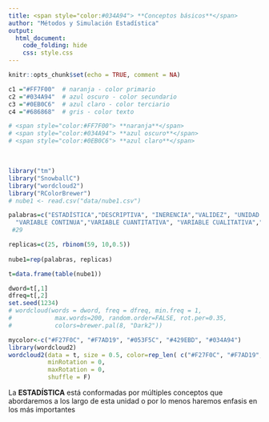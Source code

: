 ```yaml
---
title: <span style="color:#034A94"> **Conceptos básicos**</span> 
author: "Métodos y Simulación Estadística"
output:
  html_document:
    code_folding: hide
    css: style.css
---
```


```r
knitr::opts_chunk$set(echo = TRUE, comment = NA)

c1 ="#FF7F00"  # naranja - color primario 
c2 ="#034A94"  # azul oscuro - color secundario
c3 ="#0EB0C6"  # azul claro - color terciario
c4 ="#686868"  # gris - color texto

# <span style="color:#FF7F00"> **naranja**</span> 
# <span style="color:#034A94"> **azul oscuro**</span>
# <span style="color:#0EB0C6"> **azul claro**</span>  

```


<br/>

```r
library("tm")
library("SnowballC")
library("wordcloud2")
library("RColorBrewer")
# nube1 <- read.csv("data/nube1.csv")

palabras=c("ESTADÍSTICA","DESCRIPTIVA", "INERENCIA","VALIDEZ", "UNIDAD ANÁLISIS", "VARIABLE","VARIABLE DISCRETA",
  "VARIABLE CONTINUA","VARIABLE CUANTITATIVA", "VARIABLE CUALITATIVA","ESCALA NOMINAL", "ESCALA ORDINAL","ESCALA DE RAZÓN", "ESCALA DE INTERVALO","POBLACIÓN", "CENSO","PARÁMETRO", "MUESTRA","MUESTREO", "ESTIMADOR", "MUESTREO POR CONVENIENCIA", "MUESTEO POR JUICIO",  "MUESTREO BOLA DE NIEVE","MUESTREO ALEATORIO SIMPLE",  "MUESTREO ALEATORIO ESTRATIFICADO", "MUESTREO ALEATORIO POR CONGLOMERADO", "MUESTEO SISTEMÁTICO","VARIABLE DEPENDIENTE", "VARIABLE INDEPENDIENTE", "MEDIA", "MEDIANA","MODA","MEDIA TRUNCADA","MEDIA GEOMÉTRICA", "RANGO MEDIO", "RANGO", "DESVIACIÓN ESTANDAR", "VARIANZA", "COEFICIENTE DE VARIACIÓN", "COEFICIENTE DE ASIMETRIA", "SESGO", "CURTOSIS", "PERCENTIL", "DECIL", "CUARTIL", "QUINTIL", "MÁXIMO", "MÍNIMO", "TABLAS DE FRECUENCIA", "FRECUENCIA ABSOLUTA", "FRECUENCIA RELATIVA", "FRECUENCIA ACUMULADA", "DIAGRAMA DE TALLOS Y HOJAS", "HISTOGRAMA","DIAGRAMA DE BARRAS", "DIAGRAMA DE TORTA", "DIAGRAMA DE DISPERSIÓN", "DIAGRAMA DE LÍNEAS", "R", "RStudio")
 #29

replicas=c(25, rbinom(59, 10,0.5))
 
nube1=rep(palabras, replicas)

t=data.frame(table(nube1))

dword=t[,1]
dfreq=t[,2]
set.seed(1234)
# wordcloud(words = dword, freq = dfreq, min.freq = 1,
#            max.words=200, random.order=FALSE, rot.per=0.35, 
#            colors=brewer.pal(8, "Dark2"))

mycolor<-c("#F27F0C", "#F7AD19", "#053F5C", "#429EBD", "#034A94")
library(wordcloud2)
wordcloud2(data = t, size = 0.5, color=rep_len( c("#F27F0C", "#F7AD19", "#053F5C", "#429EBD", "#034A94"), nrow(demoFreq)),
           minRotation = 0, 
           maxRotation = 0, 
           shuffle = F) 

```



La  **ESTADÍSTICA** está conformadas por múltiples conceptos que abordaremos a los largo de esta unidad o por lo menos haremos enfasis en los más importantes

